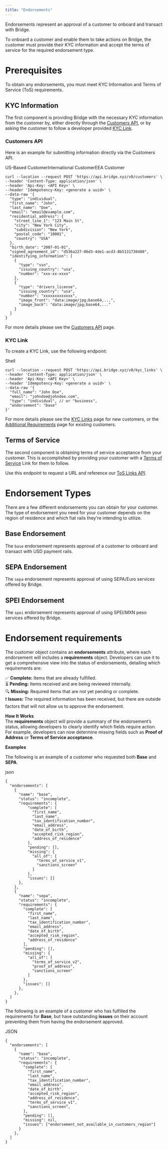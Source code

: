 ```yaml
---
title: "Endorsements"
---
```


Endorsements represent an approval of a customer to onboard and transact with Bridge.

To onboard a customer and enable them to take actions on Bridge, the customer must provide their KYC information and accept the terms of service for the required endorsement type.

# **Prerequisites**

To obtain any endorsements, you must meet KYC Information and Terms of Service (ToS) requirements.

## **KYC Information**

The first component is providing Bridge with the necessary KYC information from the customer by, either directly through the [<u>Customers API</u>](https://dash.readme.com/project/bridge-docs/v0/docs/customers-api), or by asking the customer to follow a developer provided [<u>KYC Link</u>](https://apidocs.bridge.xyz/docs/kyc-links).

### **Customers API**

Here is an example for submitting information directly via the Customers API.

US-Based CustomerInternational CustomerEEA Customer

```
curl --location --request POST 'https://api.bridge.xyz/v0/customers' \
--header 'Content-Type: application/json' \
--header 'Api-Key: <API Key>' \
--header 'Idempotency-Key: <generate a uuid>' \
--data-raw '{
  "type": "individual",
  "first_name": "John",
  "last_name": "Doe",
  "email": "email@example.com",
  "residential_address": {
    "street_line_1": "123 Main St",
    "city": "New York City",
    "subdivision": "New York",
    "postal_code": "10001",
    "country": "USA"
  },
  "birth_date": "2007-01-01",
  "signed_agreement_id": "d536a227-06d3-4de1-acd3-8b5131730480",
  "identifying_information": [
    {
      "type": "ssn",
      "issuing_country": "usa",
      "number": "xxx-xx-xxxx"
    },
    {
      "type": "drivers_license",
      "issuing_country": "usa",
      "number": "xxxxxxxxxxxxx",
      "image_front": "data:image/jpg;base64,...",
      "image_back": "data:image/jpg;base64,..."
    }
  ]
}
```

For more details please see the [<u>Customers API</u>](https://dash.readme.com/project/bridge-docs/v0/docs/customers-api) page.

### **KYC Link**

To create a KYC Link, use the following endpoint:

Shell

```
curl --location --request POST 'https://api.bridge.xyz/v0/kyc_links' \
--header 'Content-Type: application/json' \
--header 'Api-Key: <API Key>' \
--header 'Idempotency-Key: <generate a uuid>' \
--data-raw '{
  "full_name": "John Doe",
  "email": "johndoe@johndoe.com",
  "type": "individual", // or "business",
  "endorsement": "base"
}'
```

For more details please see the [<u>KYC Links</u>](https://dash.readme.com/project/bridge-docs/v0/docs/kyc-links) page for new customers, or the [<u>Additional Requirements</u>](https://dash.readme.com/project/bridge-docs/v0/docs/additional-requirements-for-existing-customers) page for existing customers.

## **Terms of Service**

The second component is obtaining terms of service acceptance from your customer. This is accomplished by providing your customer with a [<u>Terms of Service</u>](https://apidocs.bridge.xyz/docs/terms-of-service) Link for them to follow.

Use this endpoint to request a URL and reference our [<u>ToS Links API</u>](https://apidocs.bridge.xyz/reference/post_customers-tos-links).

# **Endorsement Types**

There are a few different endorsements you can obtain for your customer. The type of endorsement you need for your customer depends on the region of residence and which fiat rails they're intending to utilize.

## **Base Endorsement**

The `base` endorsement represents approval of a customer to onboard and transact with USD payment rails.

## **SEPA Endorsement**

The `sepa` endorsement represents approval of using SEPA/Euro services offered by Bridge.

## **SPEI Endorsement**

The `spei` endorsement represents approval of using SPEI/MXN peso services offered by Bridge.

# **Endorsement requirements**

The customer object contains an **endorsements** attribute, where each endorsement will includes a **requirements** object. Developers can use it to get a comprehensive view into the status of endorsements, detailing which requirements are:

✅ **Complete:** Items that are already fulfilled.\
⏳ **Pending:** Items received and are being reviewed internally.\
🔍 **Missing:** Required items that are not yet pending or complete.\
❗️ **Issues:** The required information has been received, but there are outside factors that will not allow us to approve the endorsement.

**How It Works**\
The **requirements** object will provide a summary of the endorsement’s status, allowing developers to clearly identify which fields require action. For example, developers can now determine missing fields such as **Proof of Address** or **Terms of Service acceptance**.

**Examples**

The following is an example of a customer who requested both **Base** and **SEPA**.

json

```
{
  "endorsements": [
    {
      "name": "base",
      "status": "incomplete",
      "requirements": {
          "complete": [
            "first_name",
            "last_name",
            "tax_identification_number",
            "email_address",
            "date_of_birth",
            "accepted_risk_region",
            "address_of_residence"
          ],
          "pending": [],
          "missing": {
            "all_of": [
              "terms_of_service_v1",
              "sanctions_screen"
            ]
          },
          "issues": []
      },
    },
    {
      "name": "sepa",
      "status": "incomplete",
      "requirements": {
        "complete": [
          "first_name",
          "last_name",
          "tax_identification_number",
          "email_address",
          "date_of_birth",
          "accepted_risk_region",
          "address_of_residence"
        ],
        "pending": [],
        "missing": {
          "all_of": [
            "terms_of_service_v2",
            "proof_of_address",
            "sanctions_screen"
          ]
        },
        "issues": []
      },
    },
  ]
}
```

The following is an example of a customer who has fulfilled the requirements for **Base**, but have outstanding **issues** on their account preventing them from having the endorsement approved.

JSON

```
{
  "endorsements": [
    {
      "name": "base",
      "status": "incomplete",
      "requirements": {
        "complete": [
          "first_name",
          "last_name",
          "tax_identification_number",
          "email_address",
          "date_of_birth",
          "accepted_risk_region",
          "address_of_residence",
          "terms_of_service_v1",
          "sanctions_screen",
        ],
        "pending": [],
        "missing": nil,
        "issues": ["endorsement_not_available_in_customers_region"]
      }
    },
  ]
}
```
